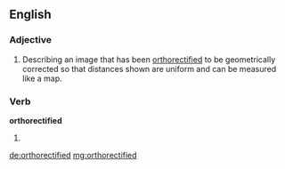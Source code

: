 ==English==

===Adjective===
{{en-adj|-}}

# Describing an image that has been [[orthorectify|orthorectified]] to be geometrically corrected  so that distances shown are uniform and can be measured like a map.

===Verb===
'''orthorectified'''

# {{past of|orthorectify}}

[[de:orthorectified]]
[[mg:orthorectified]]